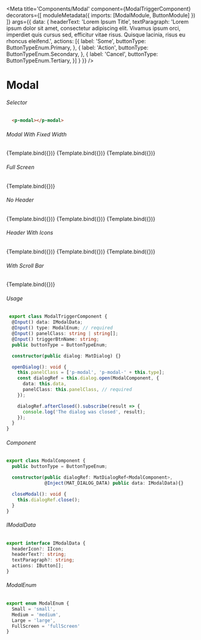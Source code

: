
<Meta title='Components/Modal'
  component={ModalTriggerComponent}
  decorators={[
    moduleMetadata({
        imports: [ModalModule, ButtonModule]
    })
  ]}
  args={{
    data: {
      headerText: 'Lorem Ipsum Title',
      textParagraph: 'Lorem ipsum dolor sit amet, consectetur adipiscing elit. Vivamus ipsum orci, imperdiet quis cursus sed, efficitur vitae risus. Quisque lacinia, risus eu rhoncus eleifend.',
      actions: [{
        label: 'Some',
        buttonType: ButtonTypeEnum.Primary,
      },
      {
        label: 'Action',
        buttonType: ButtonTypeEnum.Secondary,
      },
      {
        label: 'Cancel',
        buttonType: ButtonTypeEnum.Tertiary,
      }]
    }
  }}
/>


# Modal

###### Selector
```html
  <p-modal></p-modal>
```

###### Modal With Fixed Width 
<Canvas>
  <Story name="Small"
    args={{
      type: ModalEnum.Small,
      triggerBtnName: "Small"
    }}>
    {Template.bind({})}
  </Story>
  <Story name="Medium"
    args={{
      type: ModalEnum.Medium,
      triggerBtnName: "Medium"
    }}>
    {Template.bind({})}
  </Story>
  <Story name="Large"
    args={{
      type: ModalEnum.Large,
      triggerBtnName: "Large"
    }}>
    {Template.bind({})}
  </Story>
</Canvas>

###### Full Screen
<Canvas>
  <Story name="Full Screen"
    args={{
      type: ModalEnum.FullScreen,
      triggerBtnName: "Full Screen"
    }}>
    {Template.bind({})}
  </Story>
</Canvas>

###### No Header 
<Canvas>
  <Story name="Small No Header"
    args={{
      type: ModalEnum.Small,
      triggerBtnName: "Small",
      data: {
        textParagraph: 'Lorem ipsum dolor sit amet, consectetur adipiscing elit. Vivamus ipsum orci, imperdiet quis cursus sed, efficitur vitae risus. Quisque lacinia, risus eu rhoncus eleifend.',
        actions: [{
          label: 'Some',
          buttonType: ButtonTypeEnum.Primary,
        },
        {
          label: 'Cancel',
          buttonType: ButtonTypeEnum.Secondary,
        }]
      }
    }}>
    {Template.bind({})}
  </Story>
  <Story name="Medium No Header"
    args={{
      type: ModalEnum.Medium,
      triggerBtnName: "Medium",
      data: {
        textParagraph: 'Lorem ipsum dolor sit amet, consectetur adipiscing elit. Vivamus ipsum orci, imperdiet quis cursus sed, efficitur vitae risus. Quisque lacinia, risus eu rhoncus eleifend.',
        actions: [{
          label: 'Some',
          buttonType: ButtonTypeEnum.Primary,
        },
        {
          label: 'Cancel',
          buttonType: ButtonTypeEnum.Secondary,
        }]
      }
    }}>
    {Template.bind({})}
  </Story>
  <Story name="Large No Header"
    args={{
      type: ModalEnum.Large,
      triggerBtnName: "Large",
      data: {
        textParagraph: 'Lorem ipsum dolor sit amet, consectetur adipiscing elit. Vivamus ipsum orci, imperdiet quis cursus sed, efficitur vitae risus. Quisque lacinia, risus eu rhoncus eleifend.',
        actions: [{
          label: 'Some',
          buttonType: ButtonTypeEnum.Primary,
        },
        {
          label: 'Cancel',
          buttonType: ButtonTypeEnum.Secondary,
        }]
      }
    }}>
    {Template.bind({})}
  </Story>
</Canvas>

###### Header With Icons
<Canvas>
  <Story name="Small With Icon"
    args={{
      type: ModalEnum.Small,
      triggerBtnName: "Small",
      data: {
        headerText: 'Lorem Ipsum Title',
        headerIcon: {
          iconName: 'alert-triangle',
          width: '28',
          stroke: '#A80603'
        },
        textParagraph: 'Lorem ipsum dolor sit amet, consectetur adipiscing elit. Vivamus ipsum orci, imperdiet quis cursus sed, efficitur vitae risus. Quisque lacinia, risus eu rhoncus eleifend.',
        actions: [{
          label: 'Some',
          buttonType: ButtonTypeEnum.Distructive,
        },
        {
          label: 'Action',
          buttonType: ButtonTypeEnum.Secondary,
        },
        {
          label: 'Cancel',
          buttonType: ButtonTypeEnum.Tertiary,
        }]
      }
    }}>
    {Template.bind({})}
  </Story>
  <Story name="Medium With Icon"
    args={{
      type: ModalEnum.Medium,
      triggerBtnName: "Medium",
      data: {
        headerText: 'Lorem Ipsum Title',
        headerIcon: {
          iconName: 'check-circle',
          width: '28',
          stroke: '#52B788'
        },
        textParagraph: 'Lorem ipsum dolor sit amet, consectetur adipiscing elit. Vivamus ipsum orci, imperdiet quis cursus sed, efficitur vitae risus. Quisque lacinia, risus eu rhoncus eleifend.',
        actions: [{
          label: 'Some',
          buttonType: ButtonTypeEnum.Distructive,
        },
        {
          label: 'Action',
          buttonType: ButtonTypeEnum.Primary,
        },
        {
          label: 'Cancel',
          buttonType: ButtonTypeEnum.Secondary,
        }]
      }
    }}>
    {Template.bind({})}
  </Story>
  <Story name="Large With Icon"
    args={{
      type: ModalEnum.Large,
      triggerBtnName: "Large",
      data: {
        headerText: 'Lorem Ipsum Title',
        headerIcon: {
          iconName: 'box',
          width: '28'
        },
        textParagraph: 'Lorem ipsum dolor sit amet, consectetur adipiscing elit. Vivamus ipsum orci, imperdiet quis cursus sed, efficitur vitae risus. Quisque lacinia, risus eu rhoncus eleifend.',
        actions: [{
          label: 'Some',
          buttonType: ButtonTypeEnum.Primary,
        },
        {
          label: 'Action',
          buttonType: ButtonTypeEnum.Secondary,
        },
        {
          label: 'Cancel',
          buttonType: ButtonTypeEnum.Tertiary,
        }]
      }
    }}>
    {Template.bind({})}
  </Story>
</Canvas>

###### With Scroll Bar
<Canvas>
  <Story name="Scroll"
    args={{
      type: ModalEnum.Medium,
      triggerBtnName: "Scroll",
      data: {
        headerText: 'Lorem Ipsum Title',
        textParagraph: loremIpsum,
        actions: [{
          label: 'Some',
          buttonType: ButtonTypeEnum.Primary,
        },
        {
          label: 'Action',
          buttonType: ButtonTypeEnum.Secondary,
        },
        {
          label: 'Cancel',
          buttonType: ButtonTypeEnum.Tertiary,
        }]
      }
    }}>
    {Template.bind({})}
  </Story>
</Canvas>

###### Usage
```ts
 export class ModalTriggerComponent {
  @Input() data: IModalData;
  @Input() type: ModalEnum; // required
  @Input() panelClass: string | string[];
  @Input() triggerBtnName: string;
  public buttonType = ButtonTypeEnum;

  constructor(public dialog: MatDialog) {}

  openDialog(): void {
    this.panelClass = ['p-modal', 'p-modal-' + this.type];
    const dialogRef = this.dialog.open(ModalComponent, {
      data: this.data,
      panelClass: this.panelClass, // required
    });

    dialogRef.afterClosed().subscribe(result => {
      console.log('The dialog was closed', result);
    });
  }
}
```

###### Component
```ts
export class ModalComponent {
  public buttonType = ButtonTypeEnum;

  constructor(public dialogRef: MatDialogRef<ModalComponent>,
              @Inject(MAT_DIALOG_DATA) public data: IModalData){}

  closeModal(): void {
    this.dialogRef.close();
  }
}
```

###### IModalData
```ts
export interface IModalData {
  headerIcon?: IIcon;
  headerText?: string;
  textParagraph?: string;
  actions: IButton[];
}
```

###### ModalEnum
```ts
export enum ModalEnum {
  Small = 'small',
  Medium = 'medium',
  Large = 'large',
  FullScreen = 'fullScreen'
}
```
